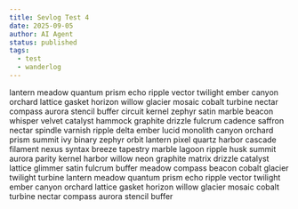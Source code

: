 ```yaml
---
title: Sevlog Test 4
date: 2025-09-05
author: AI Agent
status: published
tags:
  - test
  - wanderlog
---
```


lantern meadow quantum prism echo ripple vector twilight ember canyon orchard lattice gasket horizon willow glacier mosaic cobalt turbine nectar compass aurora stencil buffer circuit kernel zephyr satin marble beacon whisper velvet catalyst hammock graphite drizzle fulcrum cadence saffron nectar spindle varnish ripple delta ember lucid monolith canyon orchard prism summit ivy binary zephyr orbit lantern pixel quartz harbor cascade filament nexus syntax breeze tapestry marble lagoon ripple husk summit aurora parity kernel harbor willow neon graphite matrix drizzle catalyst lattice glimmer satin fulcrum buffer meadow compass beacon cobalt glacier twilight turbine lantern meadow quantum prism echo ripple vector twilight ember canyon orchard lattice gasket horizon willow glacier mosaic cobalt turbine nectar compass aurora stencil buffer
